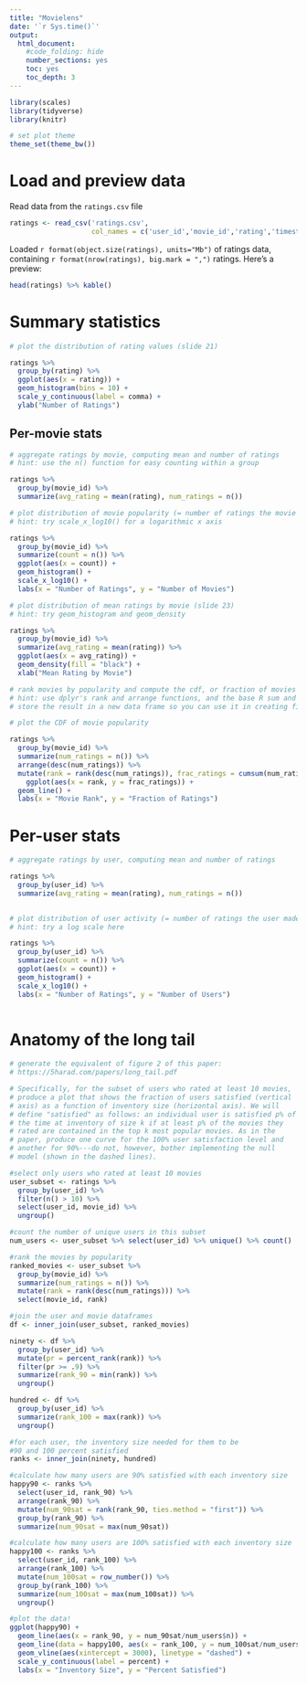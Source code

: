 ```yaml
---
title: "Movielens"
date: '`r Sys.time()`'
output:
  html_document:
    #code_folding: hide
    number_sections: yes
    toc: yes
    toc_depth: 3
---
```


```r
library(scales)
library(tidyverse)
library(knitr)

# set plot theme
theme_set(theme_bw())
```

# Load and preview data

Read data from the `ratings.csv` file
```r
ratings <- read_csv('ratings.csv',
                    col_names = c('user_id','movie_id','rating','timestamp'))
```


Loaded `r format(object.size(ratings), units="Mb")` of ratings data, containing `r format(nrow(ratings), big.mark = ",")` ratings. Here's a preview:
```r
head(ratings) %>% kable()
```

# Summary statistics

```r
# plot the distribution of rating values (slide 21)

ratings %>%
  group_by(rating) %>%
  ggplot(aes(x = rating)) +
  geom_histogram(bins = 10) +
  scale_y_continuous(label = comma) + 
  ylab("Number of Ratings")
```

## Per-movie stats

```r
# aggregate ratings by movie, computing mean and number of ratings
# hint: use the n() function for easy counting within a group

ratings %>%
  group_by(movie_id) %>%
  summarize(avg_rating = mean(rating), num_ratings = n())

```

```r
# plot distribution of movie popularity (= number of ratings the movie received)
# hint: try scale_x_log10() for a logarithmic x axis

ratings %>%
  group_by(movie_id) %>%
  summarize(count = n()) %>%
  ggplot(aes(x = count)) +
  geom_histogram() +
  scale_x_log10() +
  labs(x = "Number of Ratings", y = "Number of Movies")

```

```r
# plot distribution of mean ratings by movie (slide 23)
# hint: try geom_histogram and geom_density

ratings %>%
  group_by(movie_id) %>%
  summarize(avg_rating = mean(rating)) %>%
  ggplot(aes(x = avg_rating)) +
  geom_density(fill = "black") +
  xlab("Mean Rating by Movie")

```

```r
# rank movies by popularity and compute the cdf, or fraction of movies covered by the top-k moves (slide 25)
# hint: use dplyr's rank and arrange functions, and the base R sum and cumsum functions
# store the result in a new data frame so you can use it in creating figure 2 from the paper below

# plot the CDF of movie popularity

ratings %>%
  group_by(movie_id) %>%
  summarize(num_ratings = n()) %>%
  arrange(desc(num_ratings)) %>%
  mutate(rank = rank(desc(num_ratings)), frac_ratings = cumsum(num_ratings)/sum(num_ratings)) %>%
    ggplot(aes(x = rank, y = frac_ratings)) +
  geom_line() +
  labs(x = "Movie Rank", y = "Fraction of Ratings")
```


# Per-user stats

```r
# aggregate ratings by user, computing mean and number of ratings

ratings %>%
  group_by(user_id) %>%
  summarize(avg_rating = mean(rating), num_ratings = n())
  
```

```r
# plot distribution of user activity (= number of ratings the user made)
# hint: try a log scale here

ratings %>%
  group_by(user_id) %>%
  summarize(count = n()) %>%
  ggplot(aes(x = count)) +
  geom_histogram() +
  scale_x_log10() +
  labs(x = "Number of Ratings", y = "Number of Users")
  
```

# Anatomy of the long tail

```r
# generate the equivalent of figure 2 of this paper:
# https://5harad.com/papers/long_tail.pdf

# Specifically, for the subset of users who rated at least 10 movies,
# produce a plot that shows the fraction of users satisfied (vertical
# axis) as a function of inventory size (horizontal axis). We will
# define "satisfied" as follows: an individual user is satisfied p% of
# the time at inventory of size k if at least p% of the movies they
# rated are contained in the top k most popular movies. As in the
# paper, produce one curve for the 100% user satisfaction level and
# another for 90%---do not, however, bother implementing the null
# model (shown in the dashed lines).

#select only users who rated at least 10 movies
user_subset <- ratings %>%
  group_by(user_id) %>%
  filter(n() > 10) %>%
  select(user_id, movie_id) %>%
  ungroup()

#count the number of unique users in this subset
num_users <- user_subset %>% select(user_id) %>% unique() %>% count()

#rank the movies by popularity
ranked_movies <- user_subset %>%
  group_by(movie_id) %>%
  summarize(num_ratings = n()) %>%
  mutate(rank = rank(desc(num_ratings))) %>%
  select(movie_id, rank)

#join the user and movie dataframes
df <- inner_join(user_subset, ranked_movies)

ninety <- df %>%
  group_by(user_id) %>%
  mutate(pr = percent_rank(rank)) %>%
  filter(pr >= .9) %>%
  summarize(rank_90 = min(rank)) %>%
  ungroup()

hundred <- df %>%
  group_by(user_id) %>%
  summarize(rank_100 = max(rank)) %>%
  ungroup()

#for each user, the inventory size needed for them to be
#90 and 100 percent satisfied
ranks <- inner_join(ninety, hundred)

#calculate how many users are 90% satisfied with each inventory size
happy90 <- ranks %>%
  select(user_id, rank_90) %>%
  arrange(rank_90) %>%
  mutate(num_90sat = rank(rank_90, ties.method = "first")) %>%
  group_by(rank_90) %>%
  summarize(num_90sat = max(num_90sat))

#calculate how many users are 100% satisfied with each inventory size
happy100 <- ranks %>%
  select(user_id, rank_100) %>%
  arrange(rank_100) %>%
  mutate(num_100sat = row_number()) %>%
  group_by(rank_100) %>%
  summarize(num_100sat = max(num_100sat)) %>%
  ungroup()

#plot the data!
ggplot(happy90) +
  geom_line(aes(x = rank_90, y = num_90sat/num_users$n)) +
  geom_line(data = happy100, aes(x = rank_100, y = num_100sat/num_users$n)) +
  geom_vline(aes(xintercept = 3000), linetype = "dashed") +
  scale_y_continuous(label = percent) +
  labs(x = "Inventory Size", y = "Percent Satisfied")

```
